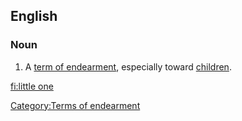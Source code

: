 ==English==

===Noun===
{{en-noun|sg=[[little]] [[one]]}}

#A [[term of endearment]], especially toward [[children]].

[[Category:Terms of endearment]]

[[fi:little one]]